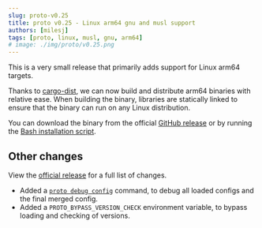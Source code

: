 ```yaml
---
slug: proto-v0.25
title: proto v0.25 - Linux arm64 gnu and musl support
authors: [milesj]
tags: [proto, linux, musl, gnu, arm64]
# image: ./img/proto/v0.25.png
---
```


This is a very small release that primarily adds support for Linux arm64 targets.

<!--truncate-->

Thanks to [cargo-dist](https://github.com/axodotdev/cargo-dist), we can now build and distribute
arm64 binaries with relative ease. When building the binary, libraries are statically linked to
ensure that the binary can run on any Linux distribution.

You can download the binary from the official
[GitHub release](https://github.com/moonrepo/proto/releases/tag/v0.21.0) or by running the
[Bash installation script](/docs/proto/install#linux-macos-wsl).

## Other changes

View the [official release](https://github.com/moonrepo/proto/releases/tag/v0.25.0) for a full list
of changes.

- Added a [`proto debug config`](/docs/proto/commands/debug/config) command, to debug all loaded
  configs and the final merged config.
- Added a `PROTO_BYPASS_VERSION_CHECK` environment variable, to bypass loading and checking of
  versions.
